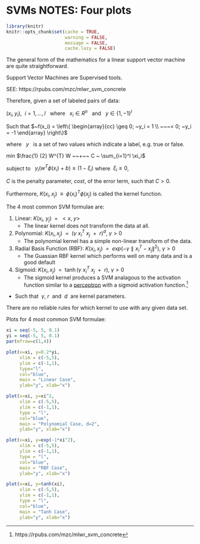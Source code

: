 # SVMs NOTES: Four plots 


```r
library(knitr)
knitr::opts_chunk$set(cache = TRUE, 
                      warning = FALSE, 
                      message = FALSE, 
                      cache.lazy = FALSE)
```

The general form of the mathematics for a linear support vector machine are quite straightforward. 

Support Vector Machines are Supervised tools.

SEE: https://rpubs.com/mzc/mlwr_svm_concrete

Therefore, given a set of labeled pairs of data: 

$(x_i, y_i),~~ i = 1, ..., l~~$   where  $~~x_i \in R^n~~$ and $~~y \in \{1, -1\}^l$    

Such that $~f(x_i) = \left\{ \begin{array}{cc} \geq 0; ~y_i = 1 \\ ~~~< 0; ~y_i = -1 \end{array} \right\}$

where $~~y~~$ is a set of two values which indicate a label, e.g. true or false.

min $\frac{1} {2} W^{T} W ~~+~~ C ~ \sum_{i=1}^l \xi_i$

subject to $~~y_i (w^T \phi (x_i) ~+~ b) \geq (1 - \xi_i)$  where $~\xi_i \geq 0$, 

$C$ is the penalty parameter, *cost*, of the error term, such that $C > 0$.

Furthermore, $K(x_i, x_j) ~~\equiv~~ \phi (x_i)^T \phi (x_j)$ is called the kernel function.

The 4 most common SVM formulae are:

1. Linear: $K(x_i, ~y_j) ~~=~~ <x, ~y>$   
    - The linear kernel does not transform the data at all.  

2. Polynomial: $K(x_i, x_j) ~~=~~ ( \gamma ~x_i^T ~x_j ~~+~~ r)^{d}, ~\gamma > 0$  
    - The polynomial kernel has a simple non-linear transform of the data.  

3. Radial Basis Function (RBF):  $K(x_i, x_j) ~~=~~ exp ( - \gamma \parallel x_i^T - x_j \parallel ^2 ), ~\gamma >0$  
    - The Guassian RBF kernel which performs well on many data and is a good default  

4. Sigmoid: $K(x_i, x_j) ~~=~~ \tanh ( \gamma~ x_i^T ~ x_j ~~+~~ r ), ~\gamma >0$  
    - The sigmoid kernel produces a SVM analagous to the activation function similar to a [perceptron](https://cs.stanford.edu/people/eroberts/courses/soco/projects/neural-networks/Neuron/index.html) with a sigmoid activation function.[^1]
    
[^1]:https://rpubs.com/mzc/mlwr_svm_concrete
        
- Such that $~\gamma, ~r~$ and $~d~$ are kernel parameters.  

There are no reliable rules for which kernel to use with any given data set.  

Plots for 4 most common SVM formulae:  
```r
xi = seq(-5, 5, 0.1) 
yi = seq(-5, 5, 0.1) 
par(mfrow=c(1,4)) 

plot(x=xi, y=0.2*yi, 
     xlim = c(-5,5), 
     ylim = c(-1,1), 
     type="l", 
     col="blue", 
     main = "Linear Case", 
     ylab="y", xlab="x")

plot(x=xi, y=xi^2,
     xlim = c(-5,5),
     ylim = c(-1,1),
     type = "l",
     col="blue",
     main = "Polynomial Case, d=2",
     ylab="y", xlab="x")

plot(x=xi, y=exp(-1*xi^2),
     xlim = c(-5,5),
     ylim = c(-1,1),
     type = "l",
     col="blue",
     main = "RBF Case",
     ylab="y", xlab="x")

plot(x=xi, y=tanh(xi),
     xlim = c(-5,5),
     ylim = c(-1,1),
     type = "l",
     col="blue",
     main = "Tanh Case",
     ylab="y", xlab="x")
```

